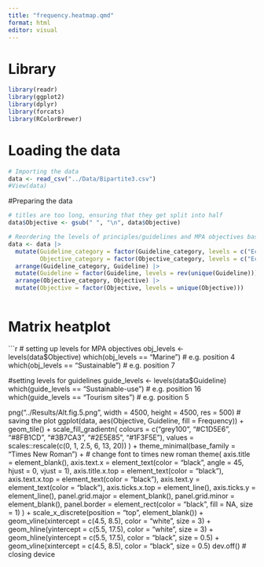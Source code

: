 ```yaml
---
title: "frequency.heatmap.qmd"
format: html
editor: visual
---
```


# Library

```r
library(readr)
library(ggplot2)
library(dplyr)
library(forcats)
library(RColorBrewer)
```

# Loading the data

```r
# Importing the data
data <- read_csv("../Data/Bipartite3.csv")
#View(data)
```

#Preparing the data

```r
# titles are too long, ensuring that they get split into half
data$Objective <- gsub(" ", "\n", data$Objective)

# Reordering the levels of principles/guidelines and MPA objectives based on the category (i.e., ecological, socioeconomic, and governance)
data <- data |>  
  mutate(Guideline_category = factor(Guideline_category, levels = c("Ecological", "Socioeconomic", "Governance")), 
         Objective_category = factor(Objective_category, levels = c("Ecological", "Socioeconomic", "Governance"))) |> 
  arrange(Guideline_category, Guideline) |> 
  mutate(Guideline = factor(Guideline, levels = rev(unique(Guideline)))) |> 
  arrange(Objective_category, Objective) |>
  mutate(Objective = factor(Objective, levels = unique(Objective)))
  
```

# Matrix heatplot

```r
# setting up levels for MPA objectives
obj_levels <- levels(data$Objective)
which(obj_levels == "Marine\nconservation")     # e.g. position 4
which(obj_levels == "Sustainable\nuse")         # e.g. position 7

#setting levels for guidelines
guide_levels <- levels(data$Guideline)
which(guide_levels == "Sustainable-use")     # e.g. position 16
which(guide_levels == "Tourism sites")      # e.g. position 5

png("../Results/Alt.fig.5.png", width = 4500, height = 4500, res = 500) # saving the plot
ggplot(data, aes(Objective, Guideline, fill = Frequency)) + 
  geom_tile() +
  scale_fill_gradientn(
  colours = c("grey100", "#C1D5E6", "#8FB1CD", "#3B7CA3", "#2E5E85", "#1F3F5E"),
  values = scales::rescale(c(0, 1, 2.5, 6, 13, 20))
) +
  theme_minimal(base_family = "Times New Roman") +  # change font to times new roman
  theme(
    axis.title = element_blank(),
    axis.text.x = element_text(color = "black", angle = 45, hjust = 0, vjust = 1),
    axis.title.x.top = element_text(color = "black"),
    axis.text.x.top = element_text(color = "black"),
    axis.text.y = element_text(color = "black"),
    axis.ticks.x.top = element_line(),
    axis.ticks.y = element_line(),
    panel.grid.major = element_blank(),
    panel.grid.minor = element_blank(),
    panel.border = element_rect(color = "black", fill = NA, size = 1)
  ) +
  scale_x_discrete(position = "top", element_blank()) +
  geom_vline(xintercept = c(4.5, 8.5), color = "white", size = 3) +
  geom_hline(yintercept = c(5.5, 17.5), color = "white", size = 3) +
  geom_hline(yintercept = c(5.5, 17.5), color = "black", size = 0.5) + 
  geom_vline(xintercept = c(4.5, 8.5), color = "black", size = 0.5)
dev.off() # closing device
